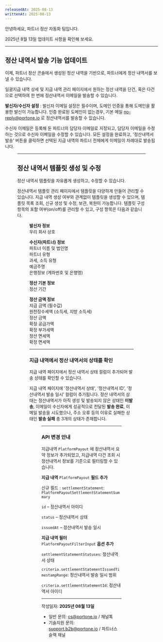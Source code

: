 ```yaml
---
releasedAt: 2025-08-13
writtenAt: 2025-08-13
---
```




안녕하세요, 파트너 정산 자동화 팀입니다.

2025년 8월 13일 업데이트 사항을 확인해 보세요.

<div style={{ height: '16px' }} />

---

<div style={{ height: '16px' }} />

## 정산 내역서 발송 기능 업데이트

이제, 파트너 정산 콘솔에서 생성된 정산 내역을 기반으로, 파트너에게 정산 내역서를 보낼 수 있습니다.

일괄지급 내역 상세 및 지급 내역 관리 페이지에서 원하는 정산 내역을 단건, 혹은 다건 으로 선택하여 한 번에 정산내역서 이메일을 발송할 수 있습니다.

**발신자/수신자 설정** : 발신자 이메일 설정은 필수이며, 도메인 인증을 통해 도메인을 활용한 발신이 가능합니다. 인증 완료된 도메인이 없는경우, 기본 메일 [no-reply@portone.io](mailto:no-reply@portone.io) 로 정산내역서를 발송할 수 있습니다. 

수신자 이메일은 등록해 둔 파트너의 담당자 이메일로 지정되고, 담당자 이메일을 수정하는 것으로 수신자 이메일을 수정할 수 있습니다. 모든 설정을 완료하고, '정산내역서 발송' 버튼을 클릭하면 선택된 지급 내역의 파트너 전체에게 이메일이 차례대로 발송됩니다.

<Figure src={img} caption="" />

<div style={{ height: '16px' }} />

---

<div style={{ height: '16px' }} />

## 정산 내역서 템플릿 생성 및 수정

정산 내역서 템플릿을 자유롭게 생성하고, 수정할 수 있습니다.

정산내역서 템플릿 관리 페이지에서 템플릿을 다양하게 만들어 관리할 수 있습니다. 지급 내역 생성 여부와 관계없이 템플릿을 생성할 수 있으며, 템플릿 목록 조회, 신규 생성 및 수정, 보관, 복원이 가능합니다. 템플릿 구성 항목의 포함 여부(on/off)를 관리할 수 있고, 구성 항목은 다음과 같습니다.

<Figure src={Arcadegif} caption="" />

**발신자 정보**\
우리 회사 상호

**수신자(파트너) 정보**\
파트너 이름 및 법인명\
파트너 유형\
과세, 소득 유형\
예금주명\
은행정보 (계좌번호 및 은행명)

**정산 기본 정보**\
정산 기간

**정산 금액 정보**\
지급 금액 (필수값)\
원천징수세액 (소득세, 지방 소득세)\
정산 금액\
확정 공급가액\
확정 부가세액\
정산 면세액\
확정 면세액

<div style={{ height: '16px' }} />

---

<div style={{ height: '16px' }} />

### 지급 내역에서 정산 내역서의 상태를 확인

지급 내역 페이지에서 정산 내역서 상태 컬럼이 추가되어 발송 상태를 확인할 수 있습니다.

지급 내역 페이지에 '정산내역서 상태', '정산내역서 ID', ‘정산내역서 발송 일시’ 컬럼이 추가됩니다. 정산 내역서의 상태는 정산내역서가 아직 생성 및 발송되지 않은 상태인 **미발송**, 이메일이 수신자에게 성공적으로 전달된 **발송 완료**, 이메일 발송을 시도했으나, 주소 오류 등의 이유로 실패한 상태인 **발송 실패** 총 3개의 상태가 존재합니다.

<Figure src={img2} caption="" />

<div style={{ height: '16px' }} />

---

<div style={{ height: '16px' }} />

### API 변경 안내

지급내역 `PlatformPayout` 에 정산내역서 요약 정보가 추가되었고, 지급내역 다건 조회 시 정산내역서 정보를 기준으로 필터링할 수 있습니다.

<strong>지급 내역</strong> `PlatformPayout` <strong>필드 추가</strong>

신규 필드 : `settlementStatement`: `PlatformPayoutSettlementStatementSummary`

`id` – 정산내역서 아이디

`status` – 정산내역서 상태

`issuedAt` – 정산내역서 발송 일시

<div style={{ height: '16px' }} />

<strong>지급 내역 필터</strong> `PlatformPayoutFilterInput` <strong>옵션 추가</strong>

`settlementStatementStatuses`: 정산내역서 상태

`criteria.settlementStatementIssuedTimestampRange`: 정산내역서 발송 일시 범위

`criteria.settlementStatementId`: 정산내역서 아이디

<div style={{ height: '16px' }} />

---

<div style={{ height: '16px' }} />

작성일자: **2025년 08월 13일**

- 일반 문의: [cs@portone.io](mailto:cs@portone.io) / 채널톡
- 기술지원 문의: [support.b2b@portone.io](mailto:support@portone.io) / 파트너스 슬랙 채널
